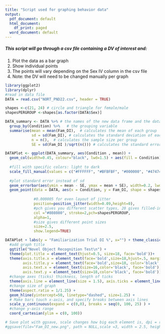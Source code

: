 ```yaml
---
title: "Script used for graphing behavior data"
output:
  pdf_document: default
  html_document:
    df_print: paged
  word_document: default
---
```


##### This script will go through a csv file containing a DV of interest and:
1. Plot the data as a bar graph
2. Show individual points
3. The points will vary depending on the Sex IV column in the csv file
4. Note: the DV will need to be changed manually per graph

```r
library(ggplot2)
library(dplyr)
#read in data file
DATA = read.csv("NORT_PND22.csv", header = TRUE)

shapes <-c(21, 24) # circle and triangle for female/male
shapesPERGROUP <-shapes[as.factor(DATA$Sex)]

DATA_summary <- DATA %>% # the names of the new data frame and the data frame to be summarised
  group_by(Condition) %>%   # the grouping variable
  summarise(mean = mean(Fam_DI),  # calculates the mean of each group
            sd = sd(Fam_DI), # calculates the standard deviation of each group
            n = n(),  # calculates the sample size per group
            SE = sd(Fam_DI )/sqrt(n())) # calculates the standard error of each group

DATAPlot <- ggplot(DATA_summary, aes(Condition , mean)) +
  geom_col(width=0.45, colour="black", lwd=1.5) + aes(fill = Condition) +
  
  #fill with specific colors: light to dark
  scale_fill_manual(values = c("#FFFFFF", "#BFBFBF", "#000000", "#474747"), guide=FALSE) +
  
  #plot standard error instead of sd
  geom_errorbar(aes(ymin = mean - SE, ymax = mean + SE), width=0.2, lwd=1.5) +
  geom_point(data = DATA, aes(x = Condition, y = Fam_DI, shape = shapesPERGROUP),
             
             #0.000005 for even layout of jitter
             position=position_jitter(width=0.09,height=0),
             #pch gives you different scatter types, 20 gives filled-in dots
             col ="#808080", stroke=2,pch=shapesPERGROUP,
             alpha=1,
             #size gives different point sizes
             size=2.5,
             show.legend=TRUE)

DATAPlot + labs(y = "Familiarization Trial DI %", x="") + theme_classic() +
  #add graph title
  ggtitle("Novel Object Recognition Test\n") +
  theme(plot.title = element_text(hjust=0.5, size=18, face='bold'))+
  theme(axis.title.x = element_text(face='bold',size=18,hjust=.5, margin = margin(b=0,t=10,r=0,l=0)),
        axis.title.y = element_text(face='bold',size=18, color='black', margin = margin(b=0,t=0,r=10,l=0)),
        axis.text.x = element_text(size=16,color='black', face='bold'),
        axis.text.y = element_text(size=18,color='black', face='bold')) +
  #change axes (ticks) thickness, length of ticks
  theme(axis.line = element_line(size = 1.5), axis.ticks = element_line(colour = "black", size = 1.5), axis.ticks.length = unit(0.4, "cm")) +
  #change size of graph
  theme(aspect.ratio = 1/1.25) +
  geom_hline(yintercept=50, linetype="dashed", size=1.25) +
  # Make bars touch x-axis, and specify breaks between axis lines
  scale_y_continuous(expand = c(0,0), breaks = seq(0, 100, 25) ) +
  #change y-axis range
  coord_cartesian(ylim = c(0, 100))

# Save plot with ggsave, scale changes how big each element is, dpi = resolution
#ggsave(file="Fam_DI_new.png", path = NULL,scale =3, width = 2.5, height = 1.9, units = "in", dpi = 600)


```